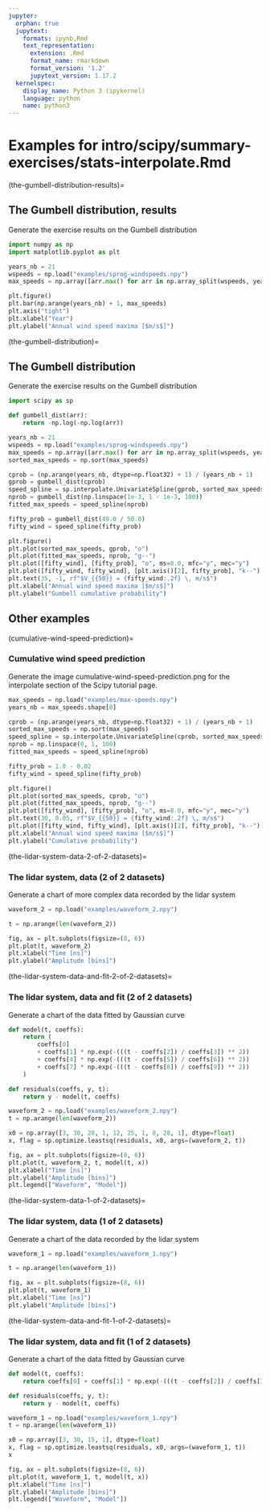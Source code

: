 ```yaml
---
jupyter:
  orphan: true
  jupytext:
    formats: ipynb,Rmd
    text_representation:
      extension: .Rmd
      format_name: rmarkdown
      format_version: '1.2'
      jupytext_version: 1.17.2
  kernelspec:
    display_name: Python 3 (ipykernel)
    language: python
    name: python3
---
```


# Examples for intro/scipy/summary-exercises/stats-interpolate.Rmd

(the-gumbell-distribution-results)=

## The Gumbell distribution, results

<!--- plot_sprog_annual_maxima -->


Generate the exercise results on the Gumbell distribution

```python
import numpy as np
import matplotlib.pyplot as plt
```

```python
years_nb = 21
wspeeds = np.load("examples/sprog-windspeeds.npy")
max_speeds = np.array([arr.max() for arr in np.array_split(wspeeds, years_nb)])
```

```python
plt.figure()
plt.bar(np.arange(years_nb) + 1, max_speeds)
plt.axis("tight")
plt.xlabel("Year")
plt.ylabel("Annual wind speed maxima [$m/s$]")
```

(the-gumbell-distribution)=

## The Gumbell distribution

<!--- plot_gumbell_wind_speed_prediction -->


Generate the exercise results on the Gumbell distribution

```python
import scipy as sp
```

```python
def gumbell_dist(arr):
    return -np.log(-np.log(arr))
```

```python
years_nb = 21
wspeeds = np.load("examples/sprog-windspeeds.npy")
max_speeds = np.array([arr.max() for arr in np.array_split(wspeeds, years_nb)])
sorted_max_speeds = np.sort(max_speeds)
```

```python
cprob = (np.arange(years_nb, dtype=np.float32) + 1) / (years_nb + 1)
gprob = gumbell_dist(cprob)
speed_spline = sp.interpolate.UnivariateSpline(gprob, sorted_max_speeds, k=1)
nprob = gumbell_dist(np.linspace(1e-3, 1 - 1e-3, 100))
fitted_max_speeds = speed_spline(nprob)
```

```python
fifty_prob = gumbell_dist(49.0 / 50.0)
fifty_wind = speed_spline(fifty_prob)
```

```python
plt.figure()
plt.plot(sorted_max_speeds, gprob, "o")
plt.plot(fitted_max_speeds, nprob, "g--")
plt.plot([fifty_wind], [fifty_prob], "o", ms=8.0, mfc="y", mec="y")
plt.plot([fifty_wind, fifty_wind], [plt.axis()[2], fifty_prob], "k--")
plt.text(35, -1, rf"$V_{{50}} = {fifty_wind:.2f} \, m/s$")
plt.xlabel("Annual wind speed maxima [$m/s$]")
plt.ylabel("Gumbell cumulative probability")
```

## Other examples


(cumulative-wind-speed-prediction)=

### Cumulative wind speed prediction

<!--- plot_cumulative_wind_speed_prediction -->


Generate the image cumulative-wind-speed-prediction.png
for the interpolate section of the Scipy tutorial page.

```python
max_speeds = np.load("examples/max-speeds.npy")
years_nb = max_speeds.shape[0]
```

```python
cprob = (np.arange(years_nb, dtype=np.float32) + 1) / (years_nb + 1)
sorted_max_speeds = np.sort(max_speeds)
speed_spline = sp.interpolate.UnivariateSpline(cprob, sorted_max_speeds)
nprob = np.linspace(0, 1, 100)
fitted_max_speeds = speed_spline(nprob)
```

```python
fifty_prob = 1.0 - 0.02
fifty_wind = speed_spline(fifty_prob)
```

```python
plt.figure()
plt.plot(sorted_max_speeds, cprob, "o")
plt.plot(fitted_max_speeds, nprob, "g--")
plt.plot([fifty_wind], [fifty_prob], "o", ms=8.0, mfc="y", mec="y")
plt.text(30, 0.05, rf"$V_{{50}} = {fifty_wind:.2f} \, m/s$")
plt.plot([fifty_wind, fifty_wind], [plt.axis()[2], fifty_prob], "k--")
plt.xlabel("Annual wind speed maxima [$m/s$]")
plt.ylabel("Cumulative probability")
```

(the-lidar-system-data-2-of-2-datasets)=

### The lidar system, data (2 of 2 datasets)

<!--- plot_optimize_lidar_complex_data -->


Generate a chart of more complex data recorded by the lidar system

```python
waveform_2 = np.load("examples/waveform_2.npy")
```

```python
t = np.arange(len(waveform_2))
```

```python
fig, ax = plt.subplots(figsize=(8, 6))
plt.plot(t, waveform_2)
plt.xlabel("Time [ns]")
plt.ylabel("Amplitude [bins]")
```

(the-lidar-system-data-and-fit-2-of-2-datasets)=

### The lidar system, data and fit (2 of 2 datasets)

<!--- plot_optimize_lidar_complex_data_fit -->


Generate a chart of the data fitted by Gaussian curve

```python
def model(t, coeffs):
    return (
        coeffs[0]
        + coeffs[1] * np.exp(-(((t - coeffs[2]) / coeffs[3]) ** 2))
        + coeffs[4] * np.exp(-(((t - coeffs[5]) / coeffs[6]) ** 2))
        + coeffs[7] * np.exp(-(((t - coeffs[8]) / coeffs[9]) ** 2))
    )
```

```python
def residuals(coeffs, y, t):
    return y - model(t, coeffs)
```

```python
waveform_2 = np.load("examples/waveform_2.npy")
t = np.arange(len(waveform_2))
```

```python
x0 = np.array([3, 30, 20, 1, 12, 25, 1, 8, 28, 1], dtype=float)
x, flag = sp.optimize.leastsq(residuals, x0, args=(waveform_2, t))
```

```python
fig, ax = plt.subplots(figsize=(8, 6))
plt.plot(t, waveform_2, t, model(t, x))
plt.xlabel("Time [ns]")
plt.ylabel("Amplitude [bins]")
plt.legend(["Waveform", "Model"])
```

(the-lidar-system-data-1-of-2-datasets)=

### The lidar system, data (1 of 2 datasets)

<!--- plot_optimize_lidar_data -->


Generate a chart of the data recorded by the lidar system

```python
waveform_1 = np.load("examples/waveform_1.npy")
```

```python
t = np.arange(len(waveform_1))
```

```python
fig, ax = plt.subplots(figsize=(8, 6))
plt.plot(t, waveform_1)
plt.xlabel("Time [ns]")
plt.ylabel("Amplitude [bins]")
```

(the-lidar-system-data-and-fit-1-of-2-datasets)=

### The lidar system, data and fit (1 of 2 datasets)

<!--- plot_optimize_lidar_data_fit -->


Generate a chart of the data fitted by Gaussian curve

```python
def model(t, coeffs):
    return coeffs[0] + coeffs[1] * np.exp(-(((t - coeffs[2]) / coeffs[3]) ** 2))
```

```python
def residuals(coeffs, y, t):
    return y - model(t, coeffs)
```

```python
waveform_1 = np.load("examples/waveform_1.npy")
t = np.arange(len(waveform_1))
```

```python
x0 = np.array([3, 30, 15, 1], dtype=float)
x, flag = sp.optimize.leastsq(residuals, x0, args=(waveform_1, t))
x
```

```python
fig, ax = plt.subplots(figsize=(8, 6))
plt.plot(t, waveform_1, t, model(t, x))
plt.xlabel("Time [ns]")
plt.ylabel("Amplitude [bins]")
plt.legend(["Waveform", "Model"])
```
